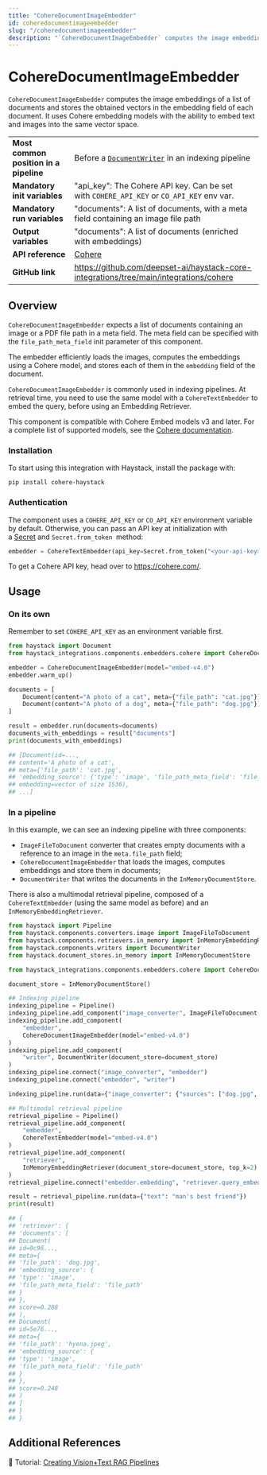 ```yaml
---
title: "CohereDocumentImageEmbedder"
id: coheredocumentimageembedder
slug: "/coheredocumentimageembedder"
description: "`CohereDocumentImageEmbedder` computes the image embeddings of a list of documents and stores the obtained vectors in the embedding field of each document. It uses Cohere embedding models with the ability to embed text and images into the same vector space."
---
```


# CohereDocumentImageEmbedder

`CohereDocumentImageEmbedder` computes the image embeddings of a list of documents and stores the obtained vectors in the embedding field of each document. It uses Cohere embedding models with the ability to embed text and images into the same vector space.

|  |  |
| --- | --- |
| **Most common position in a pipeline** | Before a [`DocumentWriter`](../writers/documentwriter.mdx) in an indexing pipeline                |
| **Mandatory init variables**           | "api_key": The Cohere API key. Can be set with `COHERE_API_KEY` or `CO_API_KEY` env var. |
| **Mandatory run variables**            | "documents": A list of documents, with a meta field containing an image file path        |
| **Output variables**                   | "documents": A list of documents (enriched with embeddings)                              |
| **API reference**                      | [Cohere](/reference/integrations-cohere)                                                        |
| **GitHub link**                        | https://github.com/deepset-ai/haystack-core-integrations/tree/main/integrations/cohere |

## Overview

`CohereDocumentImageEmbedder` expects a list of documents containing an image or a PDF file path in a meta field. The meta field can be specified with the `file_path_meta_field` init parameter of this component.

The embedder efficiently loads the images, computes the embeddings using a Cohere model, and stores each of them in the `embedding` field of the document.

`CohereDocumentImageEmbedder` is commonly used in indexing pipelines. At retrieval time, you need to use the same model with a `CohereTextEmbedder` to embed the query, before using an Embedding Retriever.

This component is compatible with Cohere Embed models v3 and later. For a complete list of supported models, see the [Cohere documentation](https://docs.cohere.com/docs/models#embed).

### Installation

To start using this integration with Haystack, install the package with:

```shell
pip install cohere-haystack
```

### Authentication

The component uses a `COHERE_API_KEY` or `CO_API_KEY` environment variable by default. Otherwise, you can pass an API key at initialization with a [Secret](../../concepts/secret-management.mdx) and `Secret.from_token`  method:

```python
embedder = CohereTextEmbedder(api_key=Secret.from_token("<your-api-key>"))
```

To get a Cohere API key, head over to https://cohere.com/.

## Usage

### On its own

Remember to set `COHERE_API_KEY` as an environment variable first.

```python
from haystack import Document
from haystack_integrations.components.embedders.cohere import CohereDocumentImageEmbedder

embedder = CohereDocumentImageEmbedder(model="embed-v4.0")
embedder.warm_up()

documents = [
    Document(content="A photo of a cat", meta={"file_path": "cat.jpg"}),
    Document(content="A photo of a dog", meta={"file_path": "dog.jpg"}),
]

result = embedder.run(documents=documents)
documents_with_embeddings = result["documents"]
print(documents_with_embeddings)

## [Document(id=...,
## content='A photo of a cat',
## meta={'file_path': 'cat.jpg',
## 'embedding_source': {'type': 'image', 'file_path_meta_field': 'file_path'}},
## embedding=vector of size 1536),
## ...]
```

### In a pipeline

In this example, we can see an indexing pipeline with three components:

- `ImageFileToDocument` converter that creates empty documents with a reference to an image in the `meta.file_path` field;
- `CohereDocumentImageEmbedder` that loads the images, computes embeddings and store them in documents;
- `DocumentWriter` that writes the documents in the `InMemoryDocumentStore`.

There is also a multimodal retrieval pipeline, composed of a `CohereTextEmbedder` (using the same model as before) and an `InMemoryEmbeddingRetriever`.

```python
from haystack import Pipeline
from haystack.components.converters.image import ImageFileToDocument
from haystack.components.retrievers.in_memory import InMemoryEmbeddingRetriever
from haystack.components.writers import DocumentWriter
from haystack.document_stores.in_memory import InMemoryDocumentStore

from haystack_integrations.components.embedders.cohere import CohereDocumentImageEmbedder, CohereTextEmbedder

document_store = InMemoryDocumentStore()

## Indexing pipeline
indexing_pipeline = Pipeline()
indexing_pipeline.add_component("image_converter", ImageFileToDocument())
indexing_pipeline.add_component(
    "embedder",
    CohereDocumentImageEmbedder(model="embed-v4.0")
)
indexing_pipeline.add_component(
    "writer", DocumentWriter(document_store=document_store)
)
indexing_pipeline.connect("image_converter", "embedder")
indexing_pipeline.connect("embedder", "writer")

indexing_pipeline.run(data={"image_converter": {"sources": ["dog.jpg", "hyena.jpeg"]}})

## Multimodal retrieval pipeline
retrieval_pipeline = Pipeline()
retrieval_pipeline.add_component(
    "embedder",
    CohereTextEmbedder(model="embed-v4.0")
)
retrieval_pipeline.add_component(
    "retriever",
    InMemoryEmbeddingRetriever(document_store=document_store, top_k=2)
)
retrieval_pipeline.connect("embedder.embedding", "retriever.query_embedding")

result = retrieval_pipeline.run(data={"text": "man's best friend"})
print(result)

## {
## 'retriever': {
## 'documents': [
## Document(
## id=0c96...,
## meta={
## 'file_path': 'dog.jpg',
## 'embedding_source': {
## 'type': 'image',
## 'file_path_meta_field': 'file_path'
## }
## },
## score=0.288
## ),
## Document(
## id=5e76...,
## meta={
## 'file_path': 'hyena.jpeg',
## 'embedding_source': {
## 'type': 'image',
## 'file_path_meta_field': 'file_path'
## }
## },
## score=0.248
## )
## ]
## }
## }
```

## Additional References

:notebook: Tutorial: [Creating Vision+Text RAG Pipelines](https://haystack.deepset.ai/tutorials/46_multimodal_rag)
